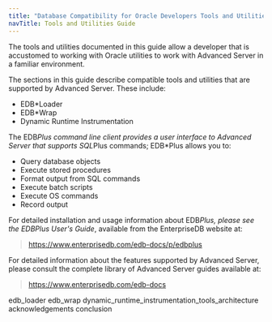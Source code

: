 ```yaml
---
title: "Database Compatibility for Oracle Developers Tools and Utilities Guide"
navTitle: Tools and Utilities Guide
---
```


<div id="index" class="registered_link"></div>


The tools and utilities documented in this guide allow a developer that is accustomed to working with Oracle utilities to work with Advanced Server in a familiar environment.

The sections in this guide describe compatible tools and utilities that are supported by Advanced Server. These include:

  - EDB*Loader
  - EDB*Wrap
  - Dynamic Runtime Instrumentation

The EDB*Plus command line client provides a user interface to Advanced Server that supports SQL*Plus commands; EDB*Plus allows you to:

  - Query database objects
  - Execute stored procedures
  - Format output from SQL commands
  - Execute batch scripts
  - Execute OS commands
  - Record output

For detailed installation and usage information about EDB*Plus, please see the *EDB*Plus User's Guide*, available from the EnterpriseDB website at:

> <https://www.enterprisedb.com/edb-docs/p/edbplus>

For detailed information about the features supported by Advanced Server, please consult the complete library of Advanced Server guides available at:

> <https://www.enterprisedb.com/edb-docs>

<div class="toctree" data-maxdepth="4">

edb_loader edb_wrap dynamic_runtime_instrumentation_tools_architecture acknowledgements conclusion

</div>
